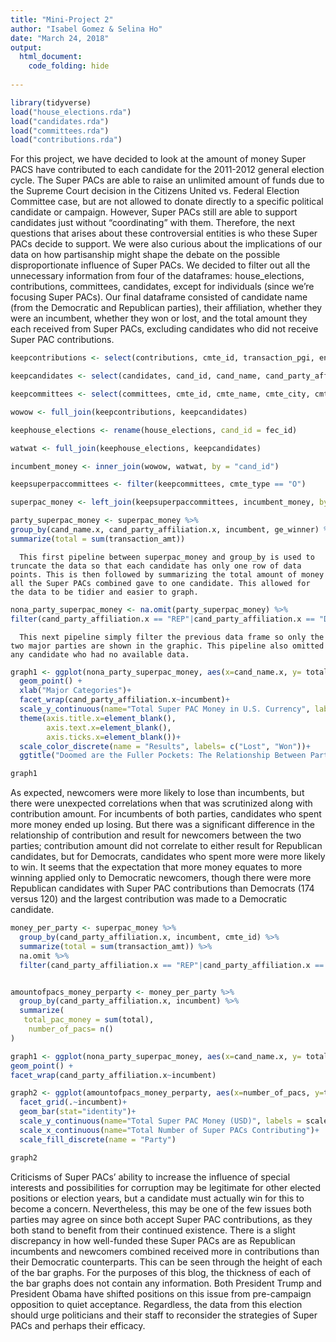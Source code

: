 ```yaml
---
title: "Mini-Project 2"
author: "Isabel Gomez & Selina Ho"
date: "March 24, 2018"
output: 
  html_document:
    code_folding: hide
    
---
```


```r
library(tidyverse)
load("house_elections.rda")
load("candidates.rda")
load("committees.rda")
load("contributions.rda")
```
        
   For this project, we have decided to look at the amount of money Super PACS have contributed to each candidate for the 2011-2012 general election cycle. The Super PACs are able to raise an unlimited amount of funds due to the Supreme Court decision in the Citizens United vs. Federal Election Committee case, but are not allowed to donate directly to a specific political candidate or campaign. However, Super PACs still are able to support candidates just without “coordinating” with them. Therefore, the next questions that arises about these controversial entities is who these Super PACs decide to support. We were also curious about the implications of our data on how partisanship might shape the debate on the possible disproportionate influence of Super PACs. We decided to filter out all the unnecessary information from four of the dataframes: house_elections, contributions, committees, candidates, except for individuals (since we’re focusing Super PACs). Our final dataframe consisted of candidate name (from the Democratic and Republican parties), their affiliation, whether they were an incumbent, whether they won or lost, and the total amount they each received from Super PACs, excluding candidates who did not receive Super PAC contributions.
```r
keepcontributions <- select(contributions, cmte_id, transaction_pgi, entity_type, name, city, state, zip_code, transaction_dt, transaction_amt, other_id, cand_id)

keepcandidates <- select(candidates, cand_id, cand_name, cand_party_affiliation, cand_election_yr, cand_office_state, cand_office, cand_office_district, cand_ici, cand_pcc)

keepcommittees <- select(committees, cmte_id, cmte_name, cmte_city, cmte_state, cmte_zip, cmte_dsgn, cmte_type, cmte_party_affiliation, cand_id)

wowow <- full_join(keepcontributions, keepcandidates)

keephouse_elections <- rename(house_elections, cand_id = fec_id)

watwat <- full_join(keephouse_elections, keepcandidates)

incumbent_money <- inner_join(wowow, watwat, by = "cand_id")

keepsuperpaccommittees <- filter(keepcommittees, cmte_type == "O")

superpac_money <- left_join(keepsuperpaccommittees, incumbent_money, by="cmte_id")
```
```r
party_superpac_money <- superpac_money %>%
group_by(cand_name.x, cand_party_affiliation.x, incumbent, ge_winner) %>%
summarize(total = sum(transaction_amt))
```

      This first pipeline between superpac_money and group_by is used to truncate the data so that each candidate has only one row of data points. This is then followed by summarizing the total amount of money all the Super PACs combined gave to one candidate. This allowed for the data to be tidier and easier to graph. 
```r
nona_party_superpac_money <- na.omit(party_superpac_money) %>%
filter(cand_party_affiliation.x == "REP"|cand_party_affiliation.x == "DEM")
```

      This next pipeline simply filter the previous data frame so only the two major parties are shown in the graphic. This pipeline also omitted any candidate who had no available data. 
```r
graph1 <- ggplot(nona_party_superpac_money, aes(x=cand_name.x, y= total, col=ge_winner)) +
  geom_point() +  
  xlab("Major Categories")+
  facet_wrap(cand_party_affiliation.x~incumbent)+
  scale_y_continuous(name="Total Super PAC Money in U.S. Currency", labels = scales::comma)+
  theme(axis.title.x=element_blank(),
        axis.text.x=element_blank(),
        axis.ticks.x=element_blank())+
  scale_color_discrete(name = "Results", labels= c("Lost", "Won"))+
  ggtitle("Doomed are the Fuller Pockets: The Relationship Between Party, Incumbency, Super PAC Contributions and Electoral Success")

graph1
```

   As expected, newcomers were more likely to lose than incumbents, but there were unexpected correlations when that was scrutinized along with contribution amount. For incumbents of both parties, candidates who spent more money ended up losing. But there was a significant difference in the relationship of contribution and result for newcomers between the two parties; contribution amount did not correlate to either result for Republican candidates, but for Democrats, candidates who spent more were more likely to win. It seems that the expectation that more money equates to more winning applied only to Democratic newcomers, though there were more Republican candidates with Super PAC contributions than Democrats (174 versus 120) and the largest contribution was made to a Democratic candidate.

```r
money_per_party <- superpac_money %>%
  group_by(cand_party_affiliation.x, incumbent, cmte_id) %>%
  summarize(total = sum(transaction_amt)) %>%
  na.omit %>%
  filter(cand_party_affiliation.x == "REP"|cand_party_affiliation.x == "DEM")


amountofpacs_money_perparty <- money_per_party %>%
  group_by(cand_party_affiliation.x, incumbent) %>%
  summarize(
   total_pac_money = sum(total),
    number_of_pacs= n()
)

graph1 <- ggplot(nona_party_superpac_money, aes(x=cand_name.x, y= total, col=ge_winner)) +
geom_point() +
facet_wrap(cand_party_affiliation.x~incumbent)

graph2 <- ggplot(amountofpacs_money_perparty, aes(x=number_of_pacs, y=total_pac_money, fill=cand_party_affiliation.x)) +
  facet_grid(.~incumbent)+
  geom_bar(stat="identity")+
  scale_y_continuous(name="Total Super PAC Money (USD)", labels = scales::comma)+
  scale_x_continuous(name="Total Number of Super PACs Contributing")+
  scale_fill_discrete(name = "Party")

graph2
```

   Criticisms of Super PACs’ ability to increase the influence of special interests and possibilities for corruption may be legitimate for other elected positions or election years, but a candidate must actually win for this to become a concern. Nevertheless, this may be one of the few issues both parties may agree on since both accept Super PAC contributions, as they both stand to benefit from their continued existence. There is a slight discrepancy in how well-funded these Super PACs are as Republican incumbents and newcomers combined received more in contributions than their Democratic counterparts. This can be seen through the height of each of the bar graphs. For the purposes of this blog, the thickness of each of the bar graphs does not contain any information. Both President Trump and President Obama have shifted positions on this issue from pre-campaign opposition to quiet acceptance. Regardless, the data from this election should urge politicians and their staff to reconsider the strategies of Super PACs and perhaps their efficacy.

